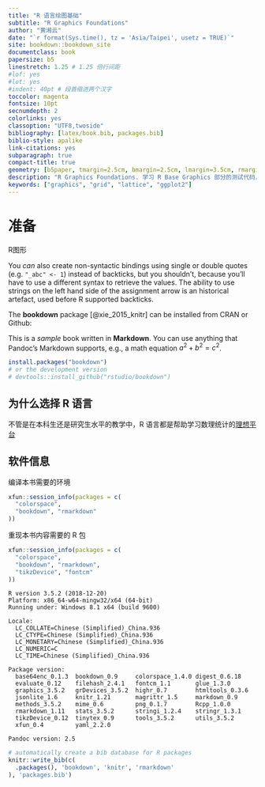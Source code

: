 ```yaml
--- 
title: "R 语言绘图基础"
subtitle: "R Graphics Foundations"
author: "黄湘云"
date: "`r format(Sys.time(), tz = 'Asia/Taipei', usetz = TRUE)`"
site: bookdown::bookdown_site
documentclass: book
papersize: b5
linestretch: 1.25 # 1.25 倍行间距
#lof: yes
#lot: yes
#indent: 40pt # 段首缩进两个汉字
toccolor: magenta
fontsize: 10pt
secnumdepth: 2
colorlinks: yes
classoption: "UTF8,twoside"
bibliography: [latex/book.bib, packages.bib]
biblio-style: apalike
link-citations: yes
subparagraph: true
compact-title: true
geometry: [b5paper, tmargin=2.5cm, bmargin=2.5cm, lmargin=3.5cm, rmargin=2.5cm]
description: "R Graphics Foundations. 学习 R Base Graphics 部分的测试代码，函数各参数含义的查询手册，主要目的是帮助读者读懂参考手册，写作过程分步走：学习知识，记笔记，可写本书上或博客上，博客侧重在某个点的内容扩展上，书籍需要照顾覆盖面，各部分平衡一点，整理心得，再次修改笔记以符合书籍。所有的案例都基于真实数据集，基础R打包的数据集都是真实的，扩展案例就是在规模上进行扩展，选用基础R中的数据，原因是收集清洗真实数据是比较麻烦和费时间的事情"
keywords: ["graphics", "grid", "lattice", "ggplot2"]
---
```


\mainmatter

# 准备 {#prerequisites}
\index{bookdown}
\index{knitr}
\index{pandoc}

[R图形]{.todo}

::: sidebar
You _can_ also create non-syntactic bindings using single or double quotes (e.g. `"_abc" <- 1`) instead of backticks, but you shouldn't, because you'll have to use a different syntax to retrieve the values. The ability to use strings on the left hand side of the assignment arrow is an historical artefact, used before R supported backticks.
:::



The **bookdown** package [@xie_2015_knitr] can be installed from CRAN or Github:

::: base
This is a _sample_ book written in **Markdown**. You can use anything that Pandoc's Markdown supports, e.g., a math equation $a^2 + b^2 = c^2$.
:::

```r
install.packages("bookdown")
# or the development version
# devtools::install_github("rstudio/bookdown")
```

## 为什么选择 R 语言

不管是在本科生还是研究生水平的教学中，R 语言都是帮助学习数理统计的[理想平台][why-r]

[why-r]: https://www.ejwagenmakers.com/misc/HortonEtAl2004.pdf





## 软件信息 {#softwares-rsession-info}

编译本书需要的环境

```r
xfun::session_info(packages = c(
  "colorspace", 
  "bookdown", "rmarkdown"
))
```

重现本书内容需要的 R 包

```r
xfun::session_info(packages = c(
  "colorspace",
  "bookdown", "rmarkdown",
  "tikzDevice", "fontcm"
))
```
```
R version 3.5.2 (2018-12-20)
Platform: x86_64-w64-mingw32/x64 (64-bit)
Running under: Windows 8.1 x64 (build 9600)

Locale:
  LC_COLLATE=Chinese (Simplified)_China.936 
  LC_CTYPE=Chinese (Simplified)_China.936   
  LC_MONETARY=Chinese (Simplified)_China.936
  LC_NUMERIC=C                              
  LC_TIME=Chinese (Simplified)_China.936    

Package version:
  base64enc_0.1.3  bookdown_0.9     colorspace_1.4.0 digest_0.6.18   
  evaluate_0.12    filehash_2.4.1   fontcm_1.1       glue_1.3.0      
  graphics_3.5.2   grDevices_3.5.2  highr_0.7        htmltools_0.3.6 
  jsonlite_1.6     knitr_1.21       magrittr_1.5     markdown_0.9    
  methods_3.5.2    mime_0.6         png_0.1.7        Rcpp_1.0.0      
  rmarkdown_1.11   stats_3.5.2      stringi_1.2.4    stringr_1.3.1   
  tikzDevice_0.12  tinytex_0.9      tools_3.5.2      utils_3.5.2     
  xfun_0.4         yaml_2.2.0      

Pandoc version: 2.5
```

```r
# automatically create a bib database for R packages
knitr::write_bib(c(
  .packages(), 'bookdown', 'knitr', 'rmarkdown'
), 'packages.bib')
```
